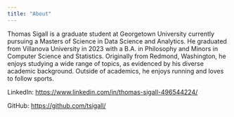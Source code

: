 ```yaml
---
title: "About"
---
```


Thomas Sigall is a graduate student at Georgetown University currently pursuing a Masters of Science in Data Science and Analytics. He graduated from Villanova University in 2023 with a B.A. in Philosophy and Minors in Computer Science and Statistics. Originally from Redmond, Washington, he enjoys studying a wide range of topics, as evidenced by his diverse academic background. Outside of academics, he enjoys running and loves to follow sports.

LinkedIn: <https://www.linkedin.com/in/thomas-sigall-496544224/>

GitHub: <https://github.com/tsigall/>
